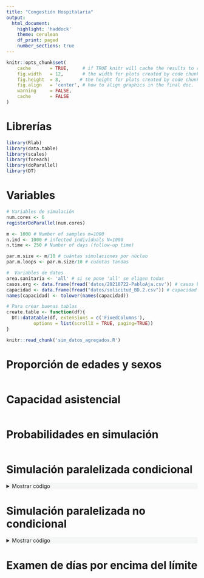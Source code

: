 ```yaml
---
title: "Congestión Hospitalaria"
output:
  html_document:
    highlight: 'haddock'
    theme: cerulean
    df_print: paged
    number_sections: true
---
```

```{=html}
<style type="text/css">
.main-container {
  max-width: 1200px;
  margin-left: auto;
  margin-right: auto;
}
</style>
```

```r
knitr::opts_chunk$set(
    cache       = TRUE,     # if TRUE knitr will cache the results to reuse in future knits
    fig.width   = 12,       # the width for plots created by code chunk
    fig.height  = 8,       # the height for plots created by code chunk
    fig.align   = 'center', # how to align graphics in the final doc. 
    warning     = FALSE,
    cache       = FALSE
)
```

<!-- # Introducción -->
<!-- El objetivo de esta línea de investigación consiste en simular la infección de individuos por COVID-19 y estudiar la congestión hospitalaria en las distintas áreas sanitarias. Para ello, se usa un modelo estadístico de simulación, creado por Ana López-Cheda, María-Amalia Jácome, Ricardo Cao y Pablo M. De Salazar.  -->

<!-- En este modelo existen varias posibles etapas para un individuo: no infectado, infectado, hospitalizado... La transición entre etapas venía dada por variables fijas (probabilidad de pasar del hospital a UCI), pero en esta línea se consiguen adaptar los datos gallegos de SIVIES para encontrar estas probabilidades de una manera dinámica. -->

<!-- No obstante, el aspecto principal de la línea es el uso de datos de capacidad asistencial de cada hospital para comprobar cuántos días puede estar sobrepasada cada área sanitaria y cuántos pacientes no tienen cama durante esta época.  -->

# Librerías
```r
library(Rlab)
library(data.table)
library(scales)
library(foreach)
library(doParallel)
library(DT)
```



# Variables
<!-- Aquí se eligen variables importantes para la simulación, como el número de hilos, simulaciones, individuos y días. Además, se selecciona el área sanitaria, poniendo 'all' si se quieren todas. Así mismo, se cargan los datos de capacidad asistencial y de los casos de COVID-19. -->
```r
# Variables de simulación
num.cores <- 6
registerDoParallel(num.cores) 

m <- 1000 # Number of samples m=1000
n.ind <- 1000 # infected individuals N=1000
n.time <- 250 # Number of days (follow-up time)

par.m.size <- m/10 # cuántas simulaciones por núcleo
par.m.loops <- par.m.size/10 # cuántas tandas

#  Variables de datos
area.sanitaria <- 'all' # si se pone 'all' se eligen todas
casos.org <- data.frame(fread('datos/20210722-PabloAja.csv')) # casos base
capacidad <- data.frame(fread("datos/solicitud_BD.2.csv")) # capacidad asistencial
names(capacidad) <- tolower(names(capacidad))

# Para crear buenas tablas
create.table <- function(df){
  DT::datatable(df, extensions = c('FixedColumns'),
          options = list(scrollX = TRUE, paging=TRUE))
}
```


```r
knitr::read_chunk('sim_datos_agregados.R')
```

# Proporción de edades y sexos
```r
```

# Capacidad asistencial
```r
```

# Probabilidades en simulación
```r
```

# Simulación paralelizada condicional
<details><summary style="background-color: #f4f6f6 "><a>Mostrar código</a></summary>
```r
```

```r
```
</details>

# Simulación paralelizada no condicional

<details><summary style="background-color: #f4f6f6 "><a>Mostrar código</a></summary>
```r
```

```r
```
</details>

# Examen de días por encima del límite
```r
```
